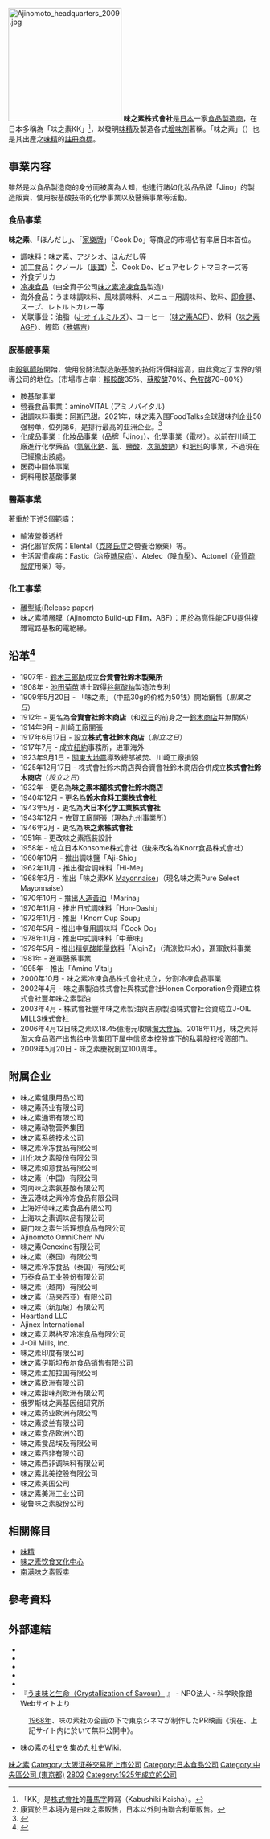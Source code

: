 {{noteTA
| 1  = zh-cn:家乐牌; zh-tw:康寶; zh-hk:家樂牌;
}}
{{Expand |time=2010-08-31T11:55:34+00:00 }}
{{japanese|japanese=味の素|kana=あじのもと|romaji=Ajinomoto}}
{{Infobox_Company
| company_name = 味之素株式會社<br /><small>{{lang|ja|味の素株式会社}}</small>
| company_name_en = Ajinomoto Co., Inc.
| company_logo = [[File:Ajinomoto_global_logo.svg|200px]]
| company_type = [[上市公司|上市公司]]
| market_information = {{tyo|2802}}（1949年5月16日上市）<br />{{ose|2802}}（1949年5月14日上市）
| company_slogan = 
| foundation = 1925年（[[大正|大正]]14年）12月17日<br />（株式会社鈴木商店）
| location = {{JPN}}<br />[[東京都|東京都]][[中央區_(東京都)|中央區]]京橋一丁目15番1号
| zip_code = [[〒|〒]]104-8315
| telephone_no = +81 3 5250-8111
| key_people = 代表取締役社長：西井孝明
| capital = 79,863百萬[[日圓|日圓]]（2010年3月31日止）
| num_employees = 合併：25,213人<br/>單獨：3,650人<br/>（2007年9月30日止）
| industry = [[食品工業|食品工業]]
| products = [[食品|食品]]、[[胺基酸|胺基酸]]、藥品之製造與販售
| revenue = 合併：1兆2,165億7,200萬[[日圓|日圓]]<br />單獨：8,316億0,000萬日圓<br />（2008年3月期）
| parent = 
| subsid = {{lang|ja|クノール食品（株）}} 100%<br />{{lang|ja|味の素冷凍食品（株）}} 100%
| homepage = {{URL|https://www.ajinomoto.co.jp/}}
| footnotes = 
}}
[[File:Ajinomoto_headquarters_2009.jpg|225px]]
'''味之素株式會社'''是[[日本|日本]]一家[[食品|食品]][[製造商|製造商]]，在日本多稱為「味之素KK」<ref>「KK」是[[株式會社|株式會社]]的[[日语罗马字|羅馬字]]轉寫（Kabushiki Kaisha）。</ref>，以發明[[味精|味精]]及製造各式[[增味剂|增味剂]]著稱。「味之素」（{{lang-ja|味の素}}）也是其出產之[[味精|味精]]的[[註冊商標|註冊商標]]。

== 事業内容 ==
雖然是以食品製造商的身分而被廣為人知，也進行諸如化妝品品牌「Jino」的製造販賣、使用胺基酸技術的化學事業以及醫藥事業等活動。

===食品事業===
'''味之素'''、「ほんだし」、「[[家樂牌|家樂牌]]」「Cook Do」等商品的市場佔有率居日本首位。
* 調味料：味之素、アジシオ、ほんだし等
* 加工食品：クノール（[[家樂牌|康寶]]）<ref>康寶於日本境內是由味之素販售，日本以外則由聯合利華販售。</ref>、Cook Do、ピュアセレクトマヨネーズ等
* 外食デリカ
* [[冷凍食品|冷凍食品]]（由全資子公司[[味之素冷凍食品|味之素冷凍食品]]製造）
* 海外食品：うま味調味料、風味調味料、メニュー用調味料、飲料、[[即食麵|即食麵]]、スープ、レトルトカレー等
* 关联事业：油脂（[[J-オイルミルズ|J-オイルミルズ]]）、コーヒー（[[味之素AGF|味之素AGF]]）、飲料（[[味之素AGF|味之素AGF]]）、鰹節（[[雅媽吉|雅媽吉]]）

===胺基酸事業===
由[[穀氨醯胺|穀氨醯胺]]開始，使用發酵法製造胺基酸的技術評價相當高，由此奠定了世界的領導公司的地位。（市場市占率：[[賴胺酸|賴胺酸]]35%、[[蘇胺酸|蘇胺酸]]70%、[[色胺酸|色胺酸]]70~80%）
* 胺基酸事業
* 營養食品事業：aminoVITAL (アミノバイタル)
* 甜調味料事業：[[阿斯巴甜|阿斯巴甜]]。2021年，味之素入围FoodTalks全球甜味剂企业50强榜单，位列第6，是排行最高的亚洲企业。<ref>{{Cite web|title=2021年FoodTalks全球甜味剂企业50强出炉|url=https://www.foodtalks.cn/news/foodnews/top_100/5646|access-date=2022-01-14|author=Lemon Huang|date=2021-04-12|work=www.foodtalks.cn|archive-date=2022-03-31|archive-url=https://web.archive.org/web/20220331140051/https://www.foodtalks.cn/news/foodnews/top_100/5646|dead-url=no}}</ref>
* 化成品事業：化妝品事業（品牌「Jino」）、化學事業（電材）。以前在川崎工廠進行化學藥品（[[氫氧化鈉|氫氧化鈉]]、[[氯|氯]]、[[鹽酸|鹽酸]]、[[次氯酸鈉|次氯酸鈉]]）和[[肥料|肥料]]的事業，不過現在已經撤出該處。
* 医药中間体事業
* 飼料用胺基酸事業

===醫藥事業===
著重於下述3個範疇：
* 輸液營養透析
* 消化器官疾病：Elental（[[克隆氏症|克隆氏症]]之營養治療藥）等。
* 生活習慣疾病：Fastic（治療[[糖尿病|糖尿病]]）、Atelec（降[[血壓|血壓]]）、Actonel（[[骨質疏鬆症|骨質疏鬆症]]用藥）等。

===化工事業===
*離型紙(Release paper)
*味之素積層膜（Ajinomoto Build-up Film，ABF）：用於為高性能CPU提供複雜電路基板的電絕緣。

== 沿革<ref>{{Cite web |url=http://www.ajinomoto.co.jp/company/ |title=【味の素KK】企業情報 |accessdate=2010-08-31 |archive-date=2010-09-21 |archive-url=https://web.archive.org/web/20100921222350/http://www.ajinomoto.co.jp/company/ |dead-url=no }}</ref> ==
* 1907年 - [[鈴木三郎助|鈴木三郎助]]成立'''合資會社鈴木製藥所'''
* 1908年 - [[池田菊苗|池田菊苗]]博士取得[[谷氨酸钠|谷氨酸钠]]製造法专利
* 1909年5月20日 - 「味之素」（中瓶30g的价格为50钱）開始銷售（''創業之日''）
* 1912年 - 更名為'''合資會社鈴木商店'''（和[[双日|双日]]的前身之一[[鈴木商店|鈴木商店]]并無關係）
* 1914年9月 - 川崎工廠開張
* 1917年6月17日 - 設立'''株式會社鈴木商店'''（''創立之日''）
* 1917年7月 - 成立[[紐約|紐約]]事務所，进軍海外
* 1923年9月1日 - [[關東大地震|關東大地震]]導致總部被焚、川崎工廠損毀
* 1925年12月17日 - 株式會社鈴木商店與合資會社鈴木商店合併成立'''株式會社鈴木商店'''（''設立之日''）
* 1932年 - 更名為'''味之素本舖株式會社鈴木商店'''
* 1940年12月 - 更名為'''鈴木食料工業株式會社'''
* 1943年5月 - 更名為'''大日本化学工業株式會社'''
* 1943年12月 - 佐賀工廠開張（現為九州事業所）
* 1946年2月 - 更名為'''味之素株式會社'''
* 1951年 - 更改味之素瓶裝設計
* 1958年 - 成立日本Konsome株式會社（後來改名為Knorr食品株式會社）
* 1960年10月 - 推出調味鹽「Aji-Shio」
* 1962年11月 - 推出復合調味料「Hi-Me」
* 1968年3月 - 推出「味之素KK [[蛋黃醬|Mayonnaise]]」（現名味之素Pure Select Mayonnaise）
* 1970年10月 - 推出[[人造黃油|人造黃油]]「Marina」
* 1970年11月 - 推出日式調味料「Hon-Dashi」
* 1972年11月 - 推出「Knorr Cup Soup」
* 1978年5月 - 推出中餐用調味料「Cook Do」
* 1978年11月 - 推出中式調味料「中華味」
* 1979年5月 - 推出[[精氨酸|精氨酸]][[能量飲料|能量飲料]]「AlginZ」（清涼飲料水），進軍飲料事業
* 1981年 - 進軍醫藥事業
* 1995年 - 推出「Amino Vital」
* 2000年10月 - 味之素冷凍食品株式會社成立，分割冷凍食品事業
* 2002年4月 - 味之素製油株式會社與株式會社Honen Corporation合資建立株式會社豐年味之素製油
* 2003年4月 - 株式會社豐年味之素製油與吉原製油株式會社合資成立J-OIL MILLS株式會社
* 2006年4月12日味之素以18.45億港元收購[[淘大食品|淘大食品]]。2018年11月，味之素将淘大食品资产出售给[[中国中信集团|中信集团]]下属中信资本控股旗下的私募股权投资部门。
* 2009年5月20日 - 味之素慶祝創立100周年。

==附属企业==
*味之素健康用品公司
*味之素药业有限公司
*味之素通讯有限公司
*味之素动物营养集团
*味之素系统技术公司
*味之素冷冻食品有限公司
*川化味之素股份有限公司
*味之素如意食品有限公司
*味之素（中国）有限公司
*河南味之素氨基酸有限公司
*连云港味之素冷冻食品有限公司
*上海好侍味之素食品有限公司
*上海味之素调味品有限公司
*厦门味之素生活理想食品有限公司
*Ajinomoto OmniChem NV
*味之素Genexine有限公司
*味之素（泰国）有限公司
*味之素冷冻食品（泰国）有限公司
*万泰食品工业股份有限公司
*味之素（越南）有限公司
*味之素（马来西亚）有限公司
*味之素（新加坡）有限公司
*Heartland LLC
*Ajinex International
*味之素贝塔格罗冷冻食品有限公司
*J-Oil Mills, Inc.
*味之素印度有限公司
*味之素伊斯坦布尔食品销售有限公司
*味之素孟加拉国有限公司
*味之素欧洲有限公司
*味之素甜味剂欧洲有限公司
*俄罗斯味之素基因组研究所
*味之素药业欧洲有限公司
*味之素波兰有限公司
*味之素食品欧洲公司
*味之素食品埃及有限公司
*味之素西非有限公司
*味之素西非调味料有限公司
*味之素北美控股有限公司
*味之素美国公司
*味之素美洲工业公司
*秘鲁味之素股份公司

== 相關條目 ==
* [[味精|味精]]
* [[味之素饮食文化中心|味之素饮食文化中心]]
* [[南满味之素贩卖|南满味之素贩卖]]

== 參考資料 ==
{{Reflist}}

== 外部連結 ==
{{Commonscat|Ajinomoto}}
* {{Official website}}
* {{Twitter|ajinomoto}}
* {{Facebook|ajinomoto.co.jp}}
* {{Instagram|ajinomoto.co.jp}}
* {{YouTube|user=ajinomoto|味の素KK公式チャンネル（AJINOMOTO OFFICIAL）}}
* 『[http://www.kagakueizo.org/movie/education/97/ うま味と生命（Crystallization of Savour）] {{Wayback|url=http://www.kagakueizo.org/movie/education/97/ |date=20200928074205 }}』 - NPO法人・科学映像館Webサイトより
: [[1968年|1968年]]、味の素社の企画の下で東京シネマが制作したPR映画《現在、上記サイト内に於いて無料公開中》。
* {{cite web|url=http://www.nccjapan.net/shashiwiki/index.php?title=Ajinomoto|title=社史|publisher=Shashi Interest Group|accessdate=12 September 2017|archive-date=2020-09-20|archive-url=https://web.archive.org/web/20200920161319/http://www.nccjapan.net/shashiwiki/index.php?title=Ajinomoto|dead-url=no}} 味の素の社史を集めた社史Wiki.

{{日經平均指數}}
{{TOPIX 100}}

[[Category:味之素|]]
[[Category:大阪证券交易所上市公司|Category:大阪证券交易所上市公司]]
[[Category:日本食品公司|Category:日本食品公司]]
[[Category:中央區公司_(東京都)|Category:中央區公司 (東京都)]]
[[Category:日經平均指數|2802]]
[[Category:1925年成立的公司|Category:1925年成立的公司]]